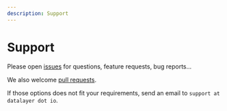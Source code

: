 ```yaml
---
description: Support
---
```


# Support

Please open [issues](https://github.com/datalayer/jupyter-react/issues) for questions, feature requests, bug reports...

We also welcome [pull requests](https://github.com/datalayer/jupyter-react/pulls).

If those options does not fit your requirements, send an email to `support at datalayer dot io`.
